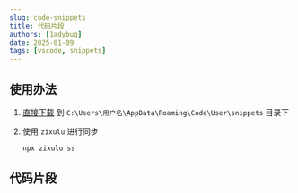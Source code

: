 ```yaml
---
slug: code-snippets
title: 代码片段
authors: [1adybug]
date: 2025-01-09
tags: [vscode, snippets]
---
```



## 使用办法

1. <a href="/global.code-snippets" download="global.code-snippets">直接下载</a> 到 `C:\Users\用户名\AppData\Roaming\Code\User\snippets` 目录下

2. 使用 `zixulu` 进行同步

    ```bash npm2yarn
    npx zixulu ss
    ```

## 代码片段

<Snippets />
